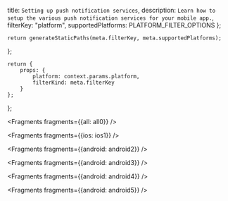   title: `Setting up push notification services`,
  description: `Learn how to setup the various push notification services for your mobile app.`,
  filterKey: "platform",
  supportedPlatforms: PLATFORM_FILTER_OPTIONS
};
      


    return generateStaticPaths(meta.filterKey, meta.supportedPlatforms);
};

    return {
        props: {
            platform: context.params.platform,
            filterKind: meta.filterKey
        }
    };
};


<Fragments fragments={{all: all0}} />


<Fragments fragments={{ios: ios1}} />


<Fragments fragments={{android: android2}} />


<Fragments fragments={{android: android3}} />


<Fragments fragments={{android: android4}} />


<Fragments fragments={{android: android5}} />
